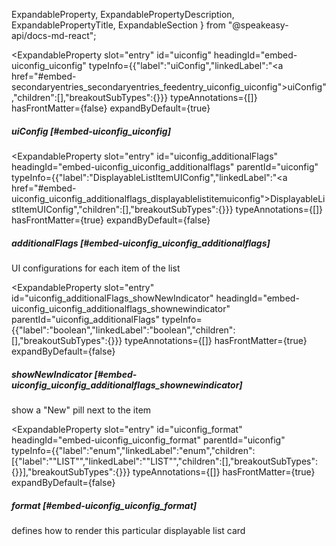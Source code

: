  ExpandableProperty,
  ExpandablePropertyDescription,
  ExpandablePropertyTitle,
  ExpandableSection
} from "@speakeasy-api/docs-md-react";

<ExpandableSection>

<ExpandableProperty
  slot="entry"
  id="uiconfig"
  headingId="embed-uiconfig_uiconfig"
  typeInfo={{"label":"uiConfig","linkedLabel":"<a href=\"#embed-secondaryentries_secondaryentries_feedentry_uiconfig_uiconfig\">uiConfig</a>","children":[],"breakoutSubTypes":{}}}
  typeAnnotations={[]}
  hasFrontMatter={false}
  expandByDefault={true}
>

<ExpandablePropertyTitle slot="title">

##### uiConfig [#embed-uiconfig_uiconfig]

</ExpandablePropertyTitle>

</ExpandableProperty>

<ExpandableProperty
  slot="entry"
  id="uiconfig_additionalFlags"
  headingId="embed-uiconfig_uiconfig_additionalflags"
  parentId="uiconfig"
  typeInfo={{"label":"DisplayableListItemUIConfig","linkedLabel":"<a href=\"#embed-uiconfig_uiconfig_additionalflags_displayablelistitemuiconfig\">DisplayableListItemUIConfig</a>","children":[],"breakoutSubTypes":{}}}
  typeAnnotations={[]}
  hasFrontMatter={true}
  expandByDefault={false}
>

<ExpandablePropertyTitle slot="title">

##### additionalFlags [#embed-uiconfig_uiconfig_additionalflags]

</ExpandablePropertyTitle>

<ExpandablePropertyDescription slot="description">

UI configurations for each item of the list

</ExpandablePropertyDescription>

</ExpandableProperty>

<ExpandableProperty
  slot="entry"
  id="uiconfig_additionalFlags_showNewIndicator"
  headingId="embed-uiconfig_uiconfig_additionalflags_shownewindicator"
  parentId="uiconfig_additionalFlags"
  typeInfo={{"label":"boolean","linkedLabel":"boolean","children":[],"breakoutSubTypes":{}}}
  typeAnnotations={[]}
  hasFrontMatter={true}
  expandByDefault={false}
>

<ExpandablePropertyTitle slot="title">

##### showNewIndicator [#embed-uiconfig_uiconfig_additionalflags_shownewindicator]

</ExpandablePropertyTitle>

<ExpandablePropertyDescription slot="description">

show a "New" pill next to the item

</ExpandablePropertyDescription>

</ExpandableProperty>

<ExpandableProperty
  slot="entry"
  id="uiconfig_format"
  headingId="embed-uiconfig_uiconfig_format"
  parentId="uiconfig"
  typeInfo={{"label":"enum","linkedLabel":"enum","children":[{"label":"\"LIST\"","linkedLabel":"\"LIST\"","children":[],"breakoutSubTypes":{}}],"breakoutSubTypes":{}}}
  typeAnnotations={[]}
  hasFrontMatter={true}
  expandByDefault={false}
>

<ExpandablePropertyTitle slot="title">

##### format [#embed-uiconfig_uiconfig_format]

</ExpandablePropertyTitle>

<ExpandablePropertyDescription slot="description">

defines how to render this particular displayable list card

</ExpandablePropertyDescription>

</ExpandableProperty>

</ExpandableSection>